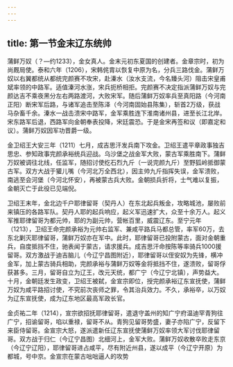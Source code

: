 ```yaml
---
---
---
```

title: 第一节金末辽东统帅
---



蒲鲜万奴（？—约1233），金女真人。金末元初东夏国的创建者。金章宗时，初为尚厩局使。泰和六年（1206），宋韩侂胄以恢复中原为名，分兵三路伐金。蒲鲜万奴以右翼都统从都统完颜赛不攻宋，赴溱水（汝水支流，今名臻头河）阻击宋皇甫斌率领的中路军。适值溱河水涨，宋兵扼桥相拒。完颜赛不决定指派蒲鲜万奴与完颜达吉不乘夜黑分左右两路渡河，大败宋军。随后蒲鲜万奴率兵至真阳路（今河南正阳）断宋军后路，与诸军追击至陈泽（今河南固始县陈集），斩首2万级，获战马杂畜千余。溱水一战击溃宋中路军，金军乘胜连下淮南诸州县，进至长江北岸。宋东路军后退，西路军向金朝奉表投降，宋廷震恐。于是金宋再签和议（即嘉定和议）。蒲鲜万奴因军功晋爵一级。

金卫绍王大安三年（1211）七月，成吉思汗发兵南下攻金。卫绍王遣平章政事独吉思忠、参知政事完颜承裕统兵迎战。乌沙堡之战金军大败，蒙古军乘胜南下。蒲鲜万奴被调往北线，任监军，随招讨使纥石烈九斤（一说完颜九斤）至野狐岭抵御蒙古军。双方大战于獾儿嘴（今河北万全西北），因主帅九斤指挥失误，金军溃败，南逃至会河堡（今河北怀安），再被蒙古兵大败。金朝损兵折将，士气难以复振，金朝灭亡于此役已见端倪。

卫绍王末年，金北边千户耶律留哥（契丹人）在东北起兵叛金，攻略城池，屡败前来镇压的各路军队。契丹人耶的起兵响应，起义军迅速扩大，众至十余万人。起义军推耶律留哥为都元帅，耶的为副元帅，营帐百里，威震辽东。至宁元年（1213），卫绍王命完颜承裕为元帅右监军、兼咸平路兵马都总管，率军60万，去东北剿灭耶律留哥，蒲鲜万奴亦在军中。此时，耶律留哥已投附蒙古，面对金朝重兵，自度抵挡不住，驰表闻于蒙古，请求援兵。成吉思汗命按陈等率骑兵1000援留哥。双方激战于迪吉脑儿（今辽宁昌图附近），耶律留哥以侄安奴为先锋，横冲金军，加上蒙古骑兵相助，完颜承裕与蒲鲜万奴等金将抵挡不住，遂溃败，留哥俘获甚多。三月，留哥自立为辽王，改元天统，都广宁（今辽宁北镇），声势益大。十月，金朝廷发生政变，卫绍王被弑，金宣宗即位，授完颜承裕辽东宣抚使，蒲鲜万奴为咸平路招讨使，不究前次丧师之罪，令其治兵效力。不久，承裕卒，以万奴为辽东宣抚使，成为辽东地区最高军政长官。

金贞祐二年（1214），宣宗欲招抚耶律留哥，遣退守盖州的知广宁府温迪罕青狗往广宁，招谕留哥，啗以重禄，留哥不从。青狗见留哥势盛，妻子亦陷广宁，反留下来臣侍留哥。金宣宗大怒，遂派遣新任辽东宣抚使蒲鲜万奴率领大军讨伐耶律留哥。双方战于归仁（今辽宁昌图）北细河上，金军大败。蒲鲜万奴收散卒败走东京（今辽宁辽阳），耶律留哥进占咸平，尽有附近州县，遂以成平（今辽宁开原）为都城，号中京。金宣宗在蒙古咄咄逼人的攻势